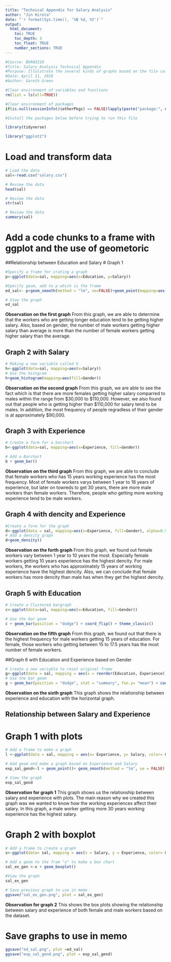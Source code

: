 ```yaml
---
title: "Technical Appendix for Salary Analysis"
author: "Jin Hirota"
date: "`r format(Sys.time(), '%B %d, %Y')`"
output:
  html_document:
    toc: TRUE
    toc_depth: 3
    toc_float: TRUE
    number_sections: TRUE
---
```

```r
#Course: BUAN3210
#Title: Salary Analysis Technical Appendix
#Purpose: Illulstrate the several kinds of graphs based on the file called "salary.csv"
#Date: April 11, 2019
#Author: Gareth Green

```

```r
#Clear environment of variables and functions
rm(list = ls(all=TRUE))

#Clear environment of packages
if(is.null(sessionInfo()$otherPkgs) == FALSE)lapply(paste("package:", names(sessionInfo()$otherPkgs), sep=""), detach, character.only = TRUE, unload = TRUE)

```


```r
#Install the packages below before trying to run this file

library(tidyverse)
```

```r

library("ggplot2")
```

# Load and transform data

```r
# Load the data
sal<-read.csv("salary.csv") 
```

```r
# Review the data
head(sal)
```

```r
# Review the data 
str(sal) 
```

```r
# Review the data
summary(sal)
```
# Add a code chunks to a frame with ggplot and the use of geometoric
##Relationship between Education and Salary
# Graph 1
```r
#Specify a frame for crating a graph
p<-ggplot(data=sal, mapping=aes(x=Education, y=Salary))

#Specify geom, add to p which is the frame
ed_sal<- p+geom_smooth(method = "lm", se=FALSE)+geom_point(mapping=aes(color=Gender))

# View the graph
ed_sal
```

**Observation on the first graph**
From this graph, we are able to determine that the workers who are getting longer education tend to be getting higher salary. Also, based on gender, the number of male workers getting higher salary than average is more than the number of female workers getting higher salary than the average.

## Graph 2 with Salary
```r
# Making a new variable called h
h<-ggplot(data=sal, mapping=aes(x=Salary))
# Use the histgram
h+geom_histogram(mapping=aes(fill=Gender))
```

**Observation on the second graph**
From this graph, we are able to see the fact which is that there are more females getting higher salary comparred to males within the range from $30,000 to $110,000. However, we also found out that people who is getting higher than $110,000 for salary tend to be males. In addition, the most frequency of people regradless of their gender is at approximately $90,000.

## Graph 3 with Experience
```r
# Create a form for a barchart
b<-ggplot(data=sal, mapping=aes(x=Experience, fill=Gender))

# Add a Barchart
b + geom_bar()


```
**Observation on the third graph**
From this graph, we are able to conclude that female workers who has 15 years working experience has the most frequency. Most of female workers varys between 1 year to 18 years of experience, but later on towreds to get 30 years, there are more male workers than female workers. Therefore, people who getting more working experience tend to be male workers.

## Graph 4 with dencity and Experience
```r
#Create a form for the graph
d<-ggplot(data = sal, mapping=aes(x=Experience, fill=Gender), alpha=0.5)
# Add a density graph
d+geom_density()
```

**Observation on the forth graph**
From this graph, we found out female workers vary between 1 year to 10 years the most. Especially female workers getting 10 years experience has the highest dencity. For male workers, the workers who has approximately 15 years of working experience have the highest dencity. Also, we can conclude that female workers has more dencity than male has when they get the highest dencity.

## Graph 5 with Education
```r
# Create a Clustered bargraph
c<-ggplot(data=sal, mapping=aes(x=Education, fill=Gender))

# Use the bar geom
c + geom_bar(position = "dodge") + coord_flip() + theme_classic()
```

**Observation on the fifth graph**
From this graph, we found out that there is the highest frequency for male workers getting 15 years of education. For female, those workers who getting between 15 to 17.5 years has the most number of female workers.

##Graph 6 with Education and Experience based on Gender
```r
# Create a new veriable to reset original frame
g<-ggplot(data = sal, mapping = aes(x = reorder(Education, Experience), y=Experience, fill=Gender))
# Use the bar geom
g + geom_bar(position = "dodge", stat = "summary", fun.y= "mean") + coord_flip() + theme_classic()
```

**Observation on the sixth graph**
This graph shows the relationship between experience and education with the horizontal graph. 

## Relationship between Salary and Experience
# Graph 1 with plots
```r

# Add a frame to make a graph
l <-ggplot(data = sal, mapping = aes(x= Experience, y= Salary, color= Gender))

# Add geom and make a graph based on Experience and Salary
exp_sal_gend<-l + geom_point()+ geom_smooth(method = "lm", se = FALSE)

# View the graph
exp_sal_gend

```

**Observation for graph 1**
This graph shows us the relationship between salary and experience with plots. The main reason why we created this graph was we wanted to know how the working experiences affect their salary. In this graph, a male worker getting more 30 years working experience has the highest salary.

# Graph 2 with boxplot
```r
# Add a frame to create a graph
x<-ggplot(data= sal, mapping = aes(x = Salary, y = Experience, color= Gender))

# Add a geom to the fram "x" to make a box chart
sal_ex_gen <-x + geom_boxplot()

#View the graph
sal_ex_gen

# Save previous graph to use in memo
ggsave("sal_ex_gen.png", plot = sal_ex_gen)
```

**Observation for graph 2**
This shows the box plots showing the relationship between salary and experience of both female and male workers based on the dataset.

# Save graphs to use in memo
```r
ggsave("ed_sal.png", plot =ed_sal)
ggsave("exp_sal_gend.png", plot = exp_sal_gend)
```

